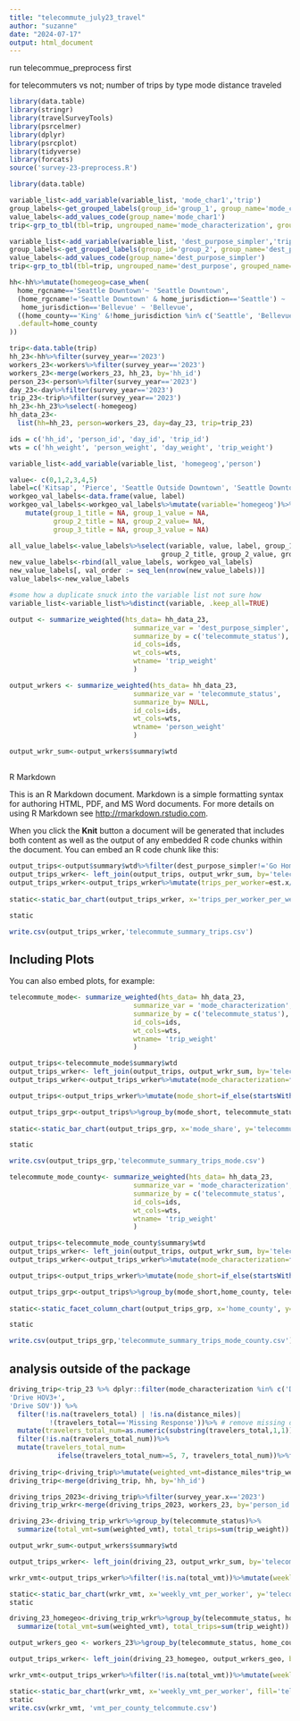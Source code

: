 ```yaml
---
title: "telecommute_july23_travel"
author: "suzanne"
date: "2024-07-17"
output: html_document
---
```

run telecommue_preprocess first

for telecommuters vs not;
number of trips by type 
mode
distance traveled

```r
library(data.table)
library(stringr)
library(travelSurveyTools)
library(psrcelmer)
library(dplyr)
library(psrcplot)
library(tidyverse)
library(forcats)
source('survey-23-preprocess.R')
```



```r
library(data.table)

variable_list<-add_variable(variable_list, 'mode_char1','trip')
group_labels<-get_grouped_labels(group_id='group_1', group_name='mode_char1')
value_labels<-add_values_code(group_name='mode_char1')
trip<-grp_to_tbl(tbl=trip, ungrouped_name='mode_characterization', grouped_name='mode_char1')%>%filter(mode_characterization!='Airplane')

variable_list<-add_variable(variable_list, 'dest_purpose_simpler','trip')
group_labels<-get_grouped_labels(group_id='group_2', group_name='dest_purpose_simpler')
value_labels<-add_values_code(group_name='dest_purpose_simpler')
trip<-grp_to_tbl(tbl=trip, ungrouped_name='dest_purpose', grouped_name='dest_purpose_simpler')
```
```r
hh<-hh%>%mutate(homegeog=case_when(
  home_rgcname=='Seattle Downtown'~ 'Seattle Downtown',
  (home_rgcname!='Seattle Downtown' & home_jurisdiction=='Seattle') ~ 'Seattle Outside Downtown',
   home_jurisdiction=='Bellevue' ~ 'Bellevue',
  ((home_county=='King' &!home_jurisdiction %in% c('Seattle', 'Bellevue'))|home_county=='Snohomish')~'Snohomish-King Suburban',
  .default=home_county
))
```

```r
trip<-data.table(trip)
hh_23<-hh%>%filter(survey_year=='2023')
workers_23<-workers%>%filter(survey_year=='2023')
workers_23<-merge(workers_23, hh_23, by='hh_id')
person_23<-person%>%filter(survey_year=='2023')
day_23<-day%>%filter(survey_year=='2023')
trip_23<-trip%>%filter(survey_year=='2023')
hh_23<-hh_23%>%select(-homegeog)
hh_data_23<-
  list(hh=hh_23, person=workers_23, day=day_23, trip=trip_23)

ids = c('hh_id', 'person_id', 'day_id', 'trip_id')
wts = c('hh_weight', 'person_weight', 'day_weight', 'trip_weight')
```
```r
variable_list<-add_variable(variable_list, 'homegeog','person')

value<- c(0,1,2,3,4,5)
label=c('Kitsap', 'Pierce', 'Seattle Outside Downtown', 'Seattle Downtown','Snohomish-King Suburban', 'Bellevue' )
workgeo_val_labels<-data.frame(value, label)
workgeo_val_labels<-workgeo_val_labels%>%mutate(variable='homegeog')%>%
    mutate(group_1_title = NA, group_1_value = NA,
           group_2_title = NA, group_2_value= NA,
           group_3_title = NA, group_3_value = NA)

all_value_labels<-value_labels%>%select(variable, value, label, group_1_title, group_1_value,
                                      group_2_title, group_2_value, group_3_title, group_3_value)
new_value_labels<-rbind(all_value_labels, workgeo_val_labels)
new_value_labels[, val_order := seq_len(nrow(new_value_labels))]
value_labels<-new_value_labels  


```
```r
#some how a duplicate snuck into the variable list not sure how
variable_list<-variable_list%>%distinct(variable, .keep_all=TRUE)
```




```r
output <- summarize_weighted(hts_data= hh_data_23,
                               summarize_var = 'dest_purpose_simpler',
                               summarize_by = c('telecommute_status'),
                               id_cols=ids,
                               wt_cols=wts,
                               wtname= 'trip_weight'
                               )
```


```r
output_wrkers <- summarize_weighted(hts_data= hh_data_23,
                               summarize_var = 'telecommute_status',
                               summarize_by= NULL,
                               id_cols=ids,
                               wt_cols=wts,
                               wtname= 'person_weight'
                               )

output_wrkr_sum<-output_wrkers$summary$wtd
```


##
R Markdown

This is an R Markdown document. Markdown is a simple formatting syntax for authoring HTML, PDF, and MS Word documents. For more details on using R Markdown see <http://rmarkdown.rstudio.com>.

When you click the **Knit** button a document will be generated that includes both content as well as the output of any embedded R code chunks within the document. You can embed an R code chunk like this:

```r

output_trips<-output$summary$wtd%>%filter(dest_purpose_simpler!='Go Home')
output_trips_wrker<- left_join(output_trips, output_wrkr_sum, by='telecommute_status')%>%filter(dest_purpose_simpler!='Go Home')
output_trips_wrker<-output_trips_wrker%>%mutate(trips_per_worker=est.x/est.y)%>%mutate(trips_per_worker_per_week= trips_per_worker*5)%>%mutate(dest_purpose_simpler=fct_reorder(dest_purpose_simpler, trips_per_worker))%>%mutate(telecommute_status=factor(telecommute_status, levels=c('Fully In Person', 'Hybrid', 'Fully At Home')))%>%filter(dest_purpose_simpler!='Go Home')
                                                                                                   
static<-static_bar_chart(output_trips_wrker, x='trips_per_worker_per_week', y='telecommute_status', fill='dest_purpose_simpler', pos='stack', dec=1, color='pgnobgy_10') + theme(axis.text.x=element_text(size=16), axis.text.y=element_text(size=16),legend.text = element_text(size=16), axis.title.y=element_text(size=20), axis.title.x=element_text(size=20))

static

write.csv(output_trips_wrker,'telecommute_summary_trips.csv')

```

## Including Plots

You can also embed plots, for example:

```r
telecommute_mode<- summarize_weighted(hts_data= hh_data_23,
                               summarize_var = 'mode_characterization',
                               summarize_by = c('telecommute_status'),
                               id_cols=ids,
                               wt_cols=wts,
                               wtname= 'trip_weight'
                               )

```
```r

output_trips<-telecommute_mode$summary$wtd
output_trips_wrker<- left_join(output_trips, output_wrkr_sum, by='telecommute_status')
output_trips_wrker<-output_trips_wrker%>%mutate(mode_characterization=fct_reorder(mode_characterization, prop.x))%>%mutate(telecommute_status=factor(telecommute_status, levels=c('Fully In Person', 'Hybrid', 'Fully At Home')))

output_trips<-output_trips_wrker%>%mutate(mode_short=if_else(startsWith(as.character(mode_characterization),'Drive'), 'Drive', mode_characterization))

output_trips_grp<-output_trips%>%group_by(mode_short, telecommute_status)%>%summarize(mode_share=sum(prop.x))%>%mutate(mode_characterization=fct_reorder(mode_short, mode_share))
                                                                                                   
static<-static_bar_chart(output_trips_grp, x='mode_share', y='telecommute_status', fill='mode_short', pos='stack', dec=1, color='pgnobgy_10') + theme(axis.text.x=element_text(size=16), axis.text.y=element_text(size=16),legend.text = element_text(size=16), axis.title.y=element_text(size=20), axis.title.x=element_text(size=20))

static

write.csv(output_trips_grp,'telecommute_summary_trips_mode.csv')

```
```r
telecommute_mode_county<- summarize_weighted(hts_data= hh_data_23,
                               summarize_var = 'mode_characterization',
                               summarize_by = c('telecommute_status', 'home_county'),
                               id_cols=ids,
                               wt_cols=wts,
                               wtname= 'trip_weight'
                               )

```

```r

output_trips<-telecommute_mode_county$summary$wtd
output_trips_wrker<- left_join(output_trips, output_wrkr_sum, by='telecommute_status')
output_trips_wrker<-output_trips_wrker%>%mutate(mode_characterization=fct_reorder(mode_characterization, prop.x))%>%mutate(telecommute_status=factor(telecommute_status, levels=c('Fully In Person', 'Hybrid', 'Fully At Home')))

output_trips<-output_trips_wrker%>%mutate(mode_short=if_else(startsWith(as.character(mode_characterization),'Drive'), 'Drive', mode_characterization))

output_trips_grp<-output_trips%>%group_by(mode_short,home_county, telecommute_status)%>%summarize(mode_share=sum(prop.x))%>%mutate(mode_characterization=fct_reorder(mode_short, mode_share))
                                                                                                   
static<-static_facet_column_chart(output_trips_grp, x='home_county', y='mode_share', fill='telecommute_status', color='pgnobgy_10', facet='mode_short') + theme(axis.text.x=element_text(size=16), axis.text.y=element_text(size=16),legend.text = element_text(size=16), axis.title.y=element_text(size=20), axis.title.x=element_text(size=20))

static

write.csv(output_trips_grp,'telecommute_summary_trips_mode_county.csv')

```
## analysis outside of the package
```r

driving_trip<-trip_23 %>% dplyr::filter(mode_characterization %in% c('Drive HOV2',
'Drive HOV3+',
'Drive SOV')) %>%
  filter(!is.na(travelers_total) | !is.na(distance_miles)| 
          !(travelers_total=='Missing Response'))%>% # remove missing data
  mutate(travelers_total_num=as.numeric(substring(travelers_total,1,1)))%>%
  filter(!is.na(travelers_total_num))%>%
  mutate(travelers_total_num=
            ifelse(travelers_total_num>=5, 7, travelers_total_num))%>%filter(distance_miles<200) # have to make some assumption for 5+
           
driving_trip<-driving_trip%>%mutate(weighted_vmt=distance_miles*trip_weight/travelers_total_num)
driving_trip<-merge(driving_trip, hh, by='hh_id')

```


```r
driving_trips_2023<-driving_trip%>%filter(survey_year.x=='2023')
driving_trip_wrkr<-merge(driving_trips_2023, workers_23, by='person_id', suffixes=c('','_worker'))

driving_23<-driving_trip_wrkr%>%group_by(telecommute_status)%>%
  summarize(total_vmt=sum(weighted_vmt), total_trips=sum(trip_weight))
```

```r
output_wrkr_sum<-output_wrkers$summary$wtd

output_trips_wrker<- left_join(driving_23, output_wrkr_sum, by='telecommute_status')

wrkr_vmt<-output_trips_wrker%>%filter(!is.na(total_vmt))%>%mutate(weekly_vmt_per_worker=5*total_vmt/est)%>%mutate(telecommute_status=factor(telecommute_status, levels=c('Fully In Person', 'Hybrid', 'Fully At Home')))

static<-static_bar_chart(wrkr_vmt, x='weekly_vmt_per_worker', y='telecommute_status', fill='telecommute_status', pos='stack', dec=0, color='pgnobgy_10') + theme(axis.text.x=element_text(size=16), axis.text.y=element_text(size=16),legend.text = element_text(size=16), axis.title.y=element_text(size=20), axis.title.x=element_text(size=20))
static
```
```r

driving_23_homegeo<-driving_trip_wrkr%>%group_by(telecommute_status, home_county)%>%
  summarize(total_vmt=sum(weighted_vmt), total_trips=sum(trip_weight))
```


```r
output_wrkers_geo <- workers_23%>%group_by(telecommute_status, home_county)%>%summarize(wrkers=sum(person_weight))
```

```r


output_trips_wrker<- left_join(driving_23_homegeo, output_wrkers_geo, by=c('telecommute_status', 'home_county'))

wrkr_vmt<-output_trips_wrker%>%filter(!is.na(total_vmt))%>%mutate(weekly_vmt_per_worker=5*total_vmt/wrkers)%>%mutate(telecommute_status=factor(telecommute_status, levels=c('Fully In Person', 'Hybrid', 'Fully At Home')))

static<-static_bar_chart(wrkr_vmt, x='weekly_vmt_per_worker', fill='telecommute_status', y='home_county', dec=0, color='pgnobgy_10') + theme(axis.text.x=element_text(size=16), axis.text.y=element_text(size=16),legend.text = element_text(size=16), axis.title.y=element_text(size=20), axis.title.x=element_text(size=20))
static
write.csv(wrkr_vmt, 'vmt_per_county_telcommute.csv')
```
